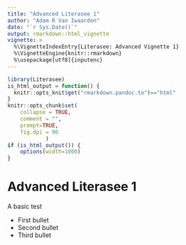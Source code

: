 ```yaml
---
title: "Advanced Literasee 1"
author: "Adam R Van Iwaarden"
date: "`r Sys.Date()`"
output: rmarkdown::html_vignette
vignette: >
  %\VignetteIndexEntry{Literasee: Advanced Vignette 1}
  %\VignetteEngine{knitr::rmarkdown}
  %\usepackage[utf8]{inputenc}
---
```


```r
library(Literasee)
is_html_output = function() {
  knitr::opts_knit$get("rmarkdown.pandoc.to")=="html"
}
knitr::opts_chunk$set(
    collapse = TRUE,
    comment = "",
    prompt=TRUE,
    fig.dpi = 96
			)
if (is_html_output()) {
    options(width=1000)
}
```

# Advanced Literasee 1

A basic test

* First bullet
* Second bullet
* Third bullet
